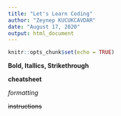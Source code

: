 ---
title: "Let's Learn Coding"
author: "Zeynep KUCUKCAVDAR"
date: "August 17, 2020"
output: html_document
---

```{r setup, include=FALSE}
knitr::opts_chunk$set(echo = TRUE)
```

**Bold, Itallics, Strikethrough**

 **cheatsheet**
 
 _formatting_
 
~~instructions~~





























